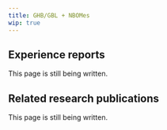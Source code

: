 ---
title: GHB/GBL + NBOMes
wip: true
---

## Experience reports

This page is still being written.

## Related research publications

This page is still being written.


